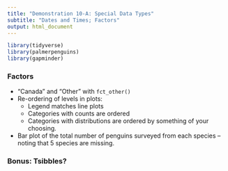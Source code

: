 ```yaml
---
title: "Demonstration 10-A: Special Data Types"
subtitle: "Dates and Times; Factors"
output: html_document
---
```


```r
library(tidyverse)
library(palmerpenguins)
library(gapminder)
```

### Factors

- "Canada" and "Other" with `fct_other()`
- Re-ordering of levels in plots:
  - Legend matches line plots
  - Categories with counts are ordered
  - Categories with distributions are ordered by something of your choosing.
- Bar plot of the total number of penguins surveyed from each species -- noting that 5 species are missing.


### Bonus: Tsibbles?